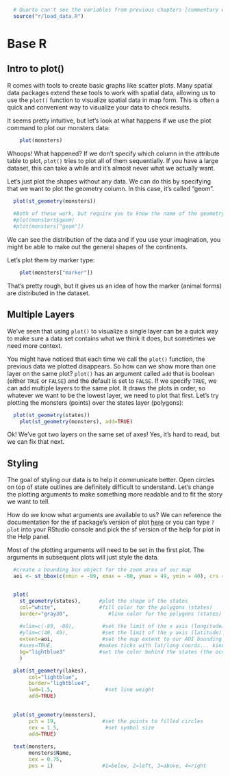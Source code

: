 
```r
  # Quarto can't see the variables from previous chapters [commentary withheld] so we need to run a script that will load the data invisibly	
  source("r/load_data.R")
```

# Base R

## Intro to plot()

R comes with tools to create basic graphs like scatter plots. Many spatial data packages extend these tools to work with spatial data, allowing us to use the `plot()` function to visualize spatial data in map form.  This is often a quick and convenient way to visualize your data to check results.

It seems pretty intuitive, but let's look at what happens if we use the plot command to plot our monsters data:

```r
	plot(monsters)
```

Whoops! What happened? If we don't specify which column in the attribute table to plot, `plot()` tries to plot all of them sequentially. If you have a large dataset, this can take a while and it's almost never what we actually want.

Let's just plot the shapes without any data. We can do this by specifying that we want to plot the geometry column. In this case, it's called "geom".

```r
	
  plot(st_geometry(monsters))
  
  #Both of these work, but require you to know the name of the geometry column:
  #plot(monsters$geom)  
  #plot(monsters["geom"])
```

We can see the distribution of the data and if you use your imagination, you might be able to make out the general shapes of the continents.

Let's plot them by marker type: 

```r
	plot(monsters["marker"])
```

That's pretty rough, but it gives us an idea of how the marker (animal forms) are distributed in the dataset.

## Multiple Layers

We've seen that using `plot()` to visualize a single layer can be a quick way to make sure a data set contains what we think it does, but sometimes we need more context.

You might have noticed that each time we call the `plot()` function, the previous data we plotted disappears. So how can we show more than one layer on the same plot? `plot()` has an argument called `add` that is boolean (either `TRUE` or `FALSE`) and the default is set to `FALSE`. If we specify `TRUE`, we can add multiple layers to the same plot. It draws the plots in order, so whatever we want to be the lowest layer, we need to plot that first. Let's try plotting the monsters (points) over the states layer (polygons):

```r
  plot(st_geometry(states))	
	plot(st_geometry(monsters), add=TRUE)

```
Ok! We've got two layers on the same set of axes! Yes, it's hard to read, but we can fix that next.

## Styling

The goal of styling our data is to help it communicate better. Open circles on top of state outlines are definitely difficult to understand. Let's change the plotting arguments to make something more readable and to fit the story we want to tell.

How do we know what arguments are available to us?  We can reference the documentation for the sf package's version of plot [here](https://r-spatial.github.io/sf/reference/plot.html) or you can type `?plot` into your RStudio console and pick the sf version of the help for plot in the Help panel.

Most of the plotting arguments will need to be set in the first plot. The arguments in subsequent plots will just style the data.

```r

  #create a bounding box object for the zoom area of our map
  aoi <- st_bbox(c(xmin = -89, xmax = -80, ymax = 49, ymin = 40), crs = st_crs(4326))


  plot(
    st_geometry(states),      #plot the shape of the states
    col="white",              #fill color for the polygons (states)
    border="gray30",             #line color for the polygons (states)
    
    #xlim=c(-89, -80),         #set the limit of the x axis (longitude)
    #ylim=c(40, 49),           #set the limit of the y axis (latitude)
    extent=aoi,                #set the map extent to our AOI bounding box
    #axes=TRUE,               #makes ticks with lat/long coords... kinda messy
    bg="lightblue3"           #set the color behind the states (the ocean)
    )	

  plot(st_geometry(lakes), 
       col="lightblue",
       border="lightblue4",
       lwd=1.5,                 #set line weight
       add=TRUE)
	

  plot(st_geometry(monsters), 
       pch = 19,               #set the points to filled circles
       cex = 1.5,               #set symbol size
       add=TRUE)
  
  text(monsters, 
       monsters$Name,
       cex = 0.75,
       pos = 1)                #1=below, 2=left, 3=above, 4=right
  
  

```
